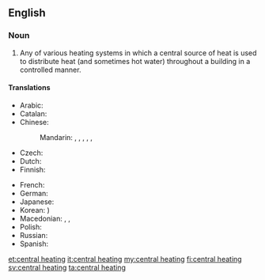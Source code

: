 ==English==

===Noun===
{{wikipedia}}
{{en-noun|sg=[[central]] [[heating]]|-}}

# Any of various heating systems in which a central source of heat is used to distribute heat (and sometimes hot water) throughout a building in a controlled manner.

====Translations====
{{trans-top|heating system}}
* Arabic: {{t|ar|تدفئة مركزية|f|tr=tadhfi'a markazíyya}}
* Catalan: {{t|ca|calefacció central|f}}
* Chinese:
*: Mandarin: {{t|cmn|集中供熱|sc=Hani}}, {{t|cmn|集中供热|tr=jízhōng gōngrè|sc=Hani}}, {{t|cmn|中央暖氣系統|sc=Hani}}, {{t|cmn|中央暖气系统|tr=zhōngyāng nuǎnqì xìtǒng|sc=Hani}}, {{qualifier|abbreviation}} {{t-|cmn|暖氣|sc=Hani}}, {{t-|cmn|暖气|tr=nuǎnqì|sc=Hani}}
* Czech: {{t-|cs|ústřední topení|n}}
* Dutch: {{t|nl|centrale verwarming|f}}
* Finnish: {{t-|fi|keskuslämmitys}}
{{trans-mid}}
* French: {{t|fr|chauffage central|m}}
* German: {{t-|de|Zentralheizung|f}}
* Japanese: {{t|ja|セントラルヒーティング|tr=sentoraruhītingu}}
* Korean: {{t|ko|중앙 난방|tr=jung-ang nanbang|sc=Hang}} {{t|ko|中央煖房|sc=Hani}})
* Macedonian: {{t|mk|парно|n|tr=párno}},  {{t|mk|парно греење|n|tr=párno gréenje}},  {{t|mk|централно греење|n|tr=céntralno gréenje}}
* Polish: {{t-|pl|centralne ogrzewanie|n}}
* Russian: {{t|ru|центральное отопление|n|tr=centrál'noe otoplénije}}
* Spanish: {{t|es|calefacción central|f}}
{{trans-bottom}}

[[et:central heating]]
[[it:central heating]]
[[my:central heating]]
[[fi:central heating]]
[[sv:central heating]]
[[ta:central heating]]